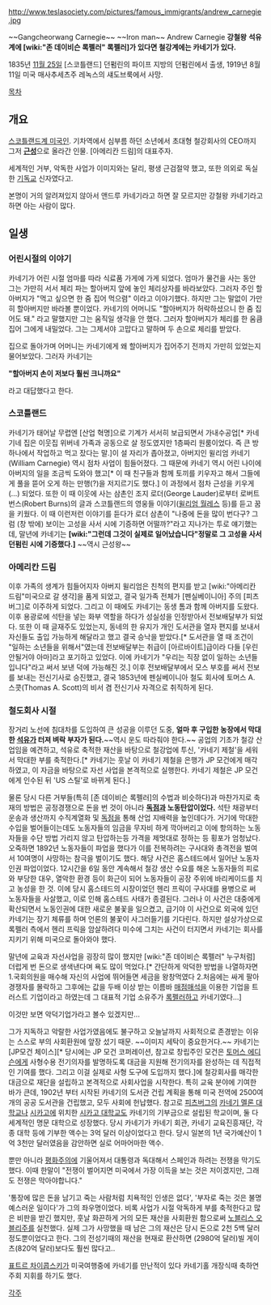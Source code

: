 http://www.teslasociety.com/pictures/famous_immigrants/andrew_carnegie.jpg

~~Gangcheorwang Carnegie~~ ~~Iron man~~
Andrew Carnegie
'''강철왕'''
'''석유계에 [wiki:"존 데이비슨 록펠러" 록펠러]가 있다면 철강계에는 카네기가 있다.'''

1835년 [[11월 25일]] [스코틀랜드] 던펌린의 파이프 지방의 던펌린에서 출생, 1919년 8월 11일 미국 매사추세츠주 레녹스의 섀도브룩에서 사망.

[[목차]]

== 개요 ==
[[영국계 미국인|스코틀랜드계 미국인]]. 기차역에서 심부름 하던 소년에서 초대형 철강회사의 CEO까지 그저 '''[[근성]]'''으로 올라간 인물. [아메리칸 드림]의 대표주자.

세계적인 거부, 악독한 사업가 이미지와는 달리, 평생 근검절약 했고, 또한 의외로 독실한 [[기독교]] 신자였다고.

본명이 거의 알려져있지 않아서 앤드루 카네기라고 하면 잘 모르지만 강철왕 카네기라고 하면 아는 사람이 많다.

== 일생 ==
=== 어린시절의 이야기 ===
카네기가 어린 시절 엄마를 따라 식료품 가게에 가게 되었다. 엄마가 물건을 사는 동안 그는 가만히 서서 체리 파는 할아버지 앞에 놓인 체리상자를 바라보았다. 그러자 주인 할아버지가 "먹고 싶으면 한 줌 집어 먹으렴" 이라고 이야기했다. 하지만 그는 말없이 가만히 할아버지만 바라볼 뿐이었다. 카네기의 어머니도 "할아버지가 허락하셨으니 한 줌 집어도 돼." 라고 말했지만 그는 움직일 생각을 안 했다. 그러자 할아버지가 체리를 한 움큼 집어 그에게 내밀었다. 그는 그제서야 고맙다고 말하며 두 손으로 체리를 받았다.

집으로 돌아가며 어머니는 카네기에게 왜 할아버지가 집어주기 전까지 가만히 있었는지 물어보았다. 그러자 카네기는

'''"할아버지 손이 저보다 훨씬 크니까요"'''

라고 대답했다고 한다.

=== 스코틀랜드 ===
카네기가 태어날 무렵엔 [산업 혁명]으로 기계가 서서히 보급되면서 가내수공업[* 카네기네 집은 이웃집 위버네 가족과 공동으로 살 정도였지만 1층짜리 원룸이었다. 즉 큰 방 하나에서 작업하고 먹고 잤다는 말.]이 설 자리가 좁아졌고, 아버지인 윌리엄 카네기(William Carnegie) 역시 점차 사업이 힘들어졌다. 그 때문에 카네기 역시 어린 나이에 아버지의 일을 조금씩 도와야 했고[* 이 때 친구들과 함께 토끼를 키우자고 해서 그들에게 풀을 뜯어 오게 하는 만행(?)을 저지르기도 했다.] 이 과정에서 점차 근성을 키우게(…) 되었다. 또한 이 때 이웃에 사는 삼촌인 조지 로더(George Lauder)로부터 로버트 번스(Robert Burns)의 글과 스코틀랜드의 영웅들 이야기([[윌리엄 월레스]] 등)를 듣고 꿈을 키웠다. 이 때 이런저런 이야기를 듣다가 로더 삼촌이 "나중에 돈을 많이 번다구? 그럼 (창 밖에) 보이는 고성을 사서 시에 기증하면 어떨까?"라고 지나가는 투로 얘기했는데, 말년에 카네기는 '''[wiki:"그런데 그것이 실제로 일어났습니다"정말로 그 고성을 사서 던펌린 시에 기증했다.]''' ~~역시 근성왕~~
=== 아메리칸 드림 ===
이후 가족의 생계가 힘들어지자 아버지 윌리엄은 친척의 편지를 받고 [wiki:"아메리칸 드림"미국으로 갈 생각]을 품게 되었고, 결국 일가족 전체가 [펜실베이니아] 주의 [피츠버그]로 이주하게 되었다. 그리고 이 때에도 카네기는 동생 톰과 함께 아버지를 도왔다. 이후 용광로에 석탄을 넣는 화부 역할을 하다가 성실성을 인정받아서 전보배달부가 되었다. 또한 이 때 글재주도 있었는지, 동네의 한 유지가 개인 도서관을 열자 편지를 보내서 자신들도 출입 가능하게 해달라고 했고 결국 승낙을 받았다.[* 도서관을 열 때 조건이 "일하는 소년들을 위해서"였는데 전보배달부는 취급이 [아르바이트]급이라 다들 [우린 안될거야 아마]라고 포기하고 있었다. 이에 카네기가 "우리는 직장 없이 일하는 소년들입니다"라고 써서 보낸 덕에 가능해진 것.] 이후 전보배달부에서 모스 부호를 써서 전보를 보내는 전신기사로 승진했고, 결국 1853년에 펜실베이니아 철도 회사에 토머스 A. 스콧(Thomas A. Scott)의 비서 겸 전신기사 자격으로 취직하게 된다.
=== 철도회사 시절 ===
장거리 노선에 침대차를 도입하여 큰 성공을 이루던 도중, '''얼마 후 구입한 농장에서 막대한 [[석유]]가 터져 벼락 부자가 된다.'''~~역시 운도 따라줘야 한다.~~ 공업의 기초가 철강 산업임을 예견하고, 석유로 축적한 재산을 바탕으로 철강업에 투신, '카네기 제철'을 세워서 막대한 부를 축적한다.[* 카네기는 훗날 이 카네기 제철을 은행가 JP 모건에게 매각하였고, 이 자금을 바탕으로 자선 사업을 본격적으로 실행한다. 카네기 제철은 JP 모건에게 인수된 뒤 'US 스틸'로 바뀌게 된다.] 

물론 당시 다른 거부들(특히 [존 데이비슨 록펠러]의 수법과 비슷하다)과 마찬가지로 축재의 방법은 공정경쟁으로 돈을 번 것이 아니라 '''[[독점]]과 노동탄압이었다.'''  석탄 채광부터 운송과 생산까지 수직계열화 및 [[독점]]을 통해 산업 지배력을 높인데다가. 거기에 막대한 수입을 벌어들이는데도 노동자들의 임금을 무자비 하게 깍아버리고 이에 항의하는 노동자들을 수단 방법 가리지 않고 탄압하는등 가격을 제멋대로 정하는 등 횡포가 엄청났다. 오죽하면 1892년 노동자들이 파업을 했다가 이를 전복하려는 구사대와 총격전을 벌여서 10여명이 사망하는 참극을 벌이기도 했다. 해당 사건은 홈스테드에서 일어난 노동자 인권 파업이었다. 12시간을 6일 동안 계속해서 철강 생산 수요를 해온 노동자들의 피로와 부당한 대우, 열악한 환경 등이 화근이 되어 노동자들이 공장 주위에 바리케이드를 치고 농성을 한 것. 이에 당시 홈스테드의 시장이었던 헨리 프릭이 구사대를 용병으로 써 노동자들을 사살했고, 이로 인해 홈스테드 사태가 종결된다. 그러나 이 사건은 대중에게 확산되면서 노동인권에 대한 새로운 불꽃을 일으켰고, 급기야 이 사건으로 외국에 있던 카네기는 장기 체류를 하며 언론의 불꽃이 사그러들기를 기다린다. 하지만 설상가상으로 록펠러 측에서 헨리 프릭을 암살하려다 미수에 그치는 사건이 터지면서 카네기는 회사를 지키기 위해 미국으로 돌아와야 했다.

말년에 교육과 자선사업을 굉장히 많이 했지만 [wiki:"존 데이비슨 록펠러" 누구처럼] 더럽게 번 돈으로 생색낸다며 욕도 많이 먹었다.[* 간단하게 악덕한 방법을 나열하자면 1.국회의원을 매수해 자신의 사업에 뛰어들면 세금을 왕창먹였다 2.처음에는 싸게 팔아 경쟁자를 몰락하고 그후에는 값을 두배 이상 받는 이름바 [[매점매석]]을 이용한 기업을 트러스트 기업이라고 하였는데 그 대표적 기업 소유주가 [[록펠러]]하고 카네기였다...]

이것만 보면 악덕기업가라고 볼수 있겠지만...

그가 지독하고 악랄한 사업가였음에도 불구하고 오늘날까지 사회적으로 존경받는 이유는 스스로 부의 사회환원에 앞장 섰기 때문. ~~이미지 세탁이 중요한거다.~~ 카네기는 [JP모건 체이스][* 당시에는 JP 모건 코퍼레이션, 참고로 창립주인 모건은 [[토머스 에디슨]]에게 사형수용 전기의자를 발명하도록 대금을 지원해 전기의자를 완성하는 데 직접적인 기여를 했다. 그리고 이걸 실제로 사형 도구에 도입까지 했다.]에 철강회사를 매각한 대금으로 재단을 설립하고 본격적으로 사회사업을 시작한다. 특히 교육 분야에 기여한 바가 큰데, 1902년 부터 시작된 카네기의 도서관 건립 계획을 통해 미국 전역에 2500여개의 공공 도서관을 건립했고, 모두 사회에 헌납했다. 참고로 [[피츠버그]]의 [[카네기 멜론 대학교]]나 [[시카고]]에 위치한 [[시카고 대학교]]도 카네기의 기부금으로 설립된 학교이며, 둘 다 세계적인 명문 대학으로 성장했다. 당시 카네기가 카네기 회관, 카네기 교육진흥재단, 각종 대학 등에 기부한 액수는 3억 달러 이상이었다고 한다. 당시 일본의 1년 국가예산이 1억 3천만 달러였음을 감안하면 실로 어마어마한 액수.

뿐만 아니라 [[평화주의]]에 기울어져서 대통령과 독대해서 스페인과 하려는 전쟁을 막기도 했다. 이때 한말이 "전쟁이 벌어지면 미국에서 가장 이득을 보는 것은 저이겠지만, 그래도 전쟁은 막아야합니다."

'통장에 많은 돈을 남기고 죽는 사람처럼 치욕적인 인생은 없다', '부자로 죽는 것은 불명예스러운 일이다'가 그의 좌우명이었다. 비록 사업가 시절 악독하게 부를 축적한다고 많은 비판을 받긴 했지만, 훗날 화끈하게 거의 모든 재산을 사회환원 함으로써 [[노블리스 오블리주]]를 실천했다. 실제 그가 사망했을 때 남은 그의 재산은 당시 돈으로 2천 5백 달러 정도뿐이었다고 한다. 그의 전성기때의 재산을 현재로 환산하면 (2980억 달러)빌 게이츠(820억 달러)보다도 훨씬 많다고.. 

[[표트르 차이콥스키]]가 미국여행중에 카네기를 만난적이 있다 카네기홀 개장식때 축하연주회 지휘를 하기도 했다.

[[각주]]
